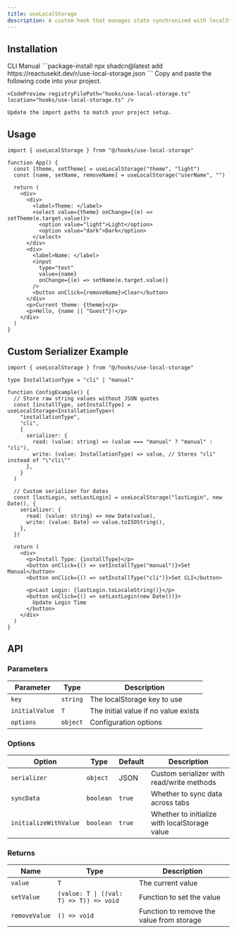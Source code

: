 ```yaml
---
title: useLocalStorage
description: A custom hook that manages state synchronized with localStorage.
---
```


## Installation

<CodeTabs>
  <TabsList>
    <TabsTrigger value="cli">CLI</TabsTrigger>
    <TabsTrigger value="manual">Manual</TabsTrigger>
  </TabsList>
  
  <TabsContent value="cli">
    ```package-install
    npx shadcn@latest add https://reactusekit.dev/r/use-local-storage.json
    ```
  </TabsContent>
  
   <TabsContent value="manual">
    Copy and paste the following code into your project.

    <CodePreview registryFilePath="hooks/use-local-storage.ts" location="hooks/use-local-storage.ts" />

    Update the import paths to match your project setup.

  </TabsContent>
</CodeTabs>

## Usage

```tsx
import { useLocalStorage } from "@/hooks/use-local-storage"

function App() {
  const [theme, setTheme] = useLocalStorage("theme", "light")
  const [name, setName, removeName] = useLocalStorage("userName", "")

  return (
    <div>
      <div>
        <label>Theme: </label>
        <select value={theme} onChange={(e) => setTheme(e.target.value)}>
          <option value="light">Light</option>
          <option value="dark">Dark</option>
        </select>
      </div>
      <div>
        <label>Name: </label>
        <input
          type="text"
          value={name}
          onChange={(e) => setName(e.target.value)}
        />
        <button onClick={removeName}>Clear</button>
      </div>
      <p>Current theme: {theme}</p>
      <p>Hello, {name || "Guest"}!</p>
    </div>
  )
}
```

## Custom Serializer Example

```tsx
import { useLocalStorage } from "@/hooks/use-local-storage"

type InstallationType = "cli" | "manual"

function ConfigExample() {
  // Store raw string values without JSON quotes
  const [installType, setInstallType] = useLocalStorage<InstallationType>(
    "installationType",
    "cli",
    {
      serializer: {
        read: (value: string) => (value === "manual" ? "manual" : "cli"),
        write: (value: InstallationType) => value, // Stores "cli" instead of "\"cli\""
      },
    }
  )

  // Custom serializer for dates
  const [lastLogin, setLastLogin] = useLocalStorage("lastLogin", new Date(), {
    serializer: {
      read: (value: string) => new Date(value),
      write: (value: Date) => value.toISOString(),
    },
  })

  return (
    <div>
      <p>Install Type: {installType}</p>
      <button onClick={() => setInstallType("manual")}>Set Manual</button>
      <button onClick={() => setInstallType("cli")}>Set CLI</button>

      <p>Last Login: {lastLogin.toLocaleString()}</p>
      <button onClick={() => setLastLogin(new Date())}>
        Update Login Time
      </button>
    </div>
  )
}
```

## API

### Parameters

| Parameter      | Type     | Description                          |
| -------------- | -------- | ------------------------------------ |
| `key`          | `string` | The localStorage key to use          |
| `initialValue` | `T`      | The initial value if no value exists |
| `options`      | `object` | Configuration options                |

### Options

| Option                | Type      | Default | Description                                   |
| --------------------- | --------- | ------- | --------------------------------------------- |
| `serializer`          | `object`  | JSON    | Custom serializer with read/write methods     |
| `syncData`            | `boolean` | `true`  | Whether to sync data across tabs              |
| `initializeWithValue` | `boolean` | `true`  | Whether to initialize with localStorage value |

### Returns

| Name          | Type                                    | Description                               |
| ------------- | --------------------------------------- | ----------------------------------------- |
| `value`       | `T`                                     | The current value                         |
| `setValue`    | `(value: T \| ((val: T) => T)) => void` | Function to set the value                 |
| `removeValue` | `() => void`                            | Function to remove the value from storage |
